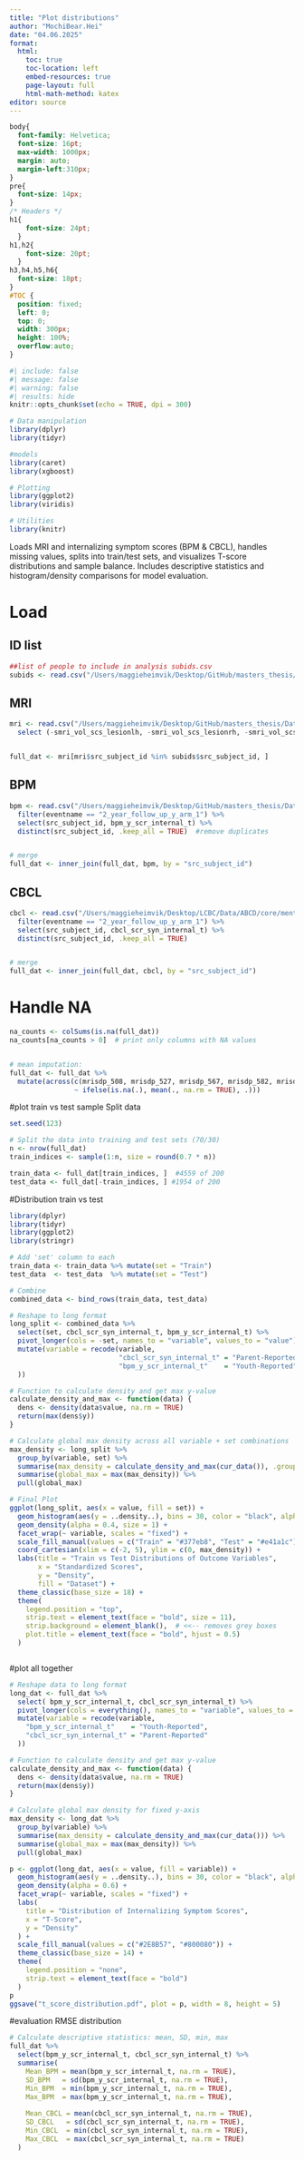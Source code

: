```yaml
---
title: "Plot distributions"
author: "MochiBear.Hei"
date: "04.06.2025"
format:
  html:
    toc: true
    toc-location: left
    embed-resources: true
    page-layout: full
    html-math-method: katex
editor: source
---
```


```css
body{
  font-family: Helvetica;
  font-size: 16pt;
  max-width: 1000px;
  margin: auto;
  margin-left:310px;
}
pre{
  font-size: 14px;
}
/* Headers */
h1{
    font-size: 24pt;
  }
h1,h2{
    font-size: 20pt;
  }
h3,h4,h5,h6{
  font-size: 18pt;
}
#TOC {
  position: fixed;
  left: 0;
  top: 0;
  width: 300px;
  height: 100%;
  overflow:auto;
}
```

```r
#| include: false
#| message: false
#| warning: false
#| results: hide
knitr::opts_chunk$set(echo = TRUE, dpi = 300)

# Data manipulation
library(dplyr)
library(tidyr)

#models
library(caret)
library(xgboost)

# Plotting
library(ggplot2)
library(viridis)      

# Utilities
library(knitr)


```

Loads MRI and internalizing symptom scores (BPM & CBCL), handles missing values, splits into train/test sets, and visualizes T-score distributions and sample balance. Includes descriptive statistics and histogram/density comparisons for model evaluation.

# Load
## ID list
```r
##list of people to include in analysis subids.csv
subids <- read.csv("/Users/maggieheimvik/Desktop/GitHub/masters_thesis/Data/ocd/subids.csv") 
```

## MRI
```r
mri <- read.csv("/Users/maggieheimvik/Desktop/GitHub/masters_thesis/Data/ocd/mri.csv") %>%
  select (-smri_vol_scs_lesionlh, -smri_vol_scs_lesionrh, -smri_vol_scs_intracranialv) #removed these columns because they have 4897 NA each; should i remove , mrisdp_604 total cortical volume?


full_dat <- mri[mri$src_subject_id %in% subids$src_subject_id, ]
```

## BPM
```r
bpm <- read.csv("/Users/maggieheimvik/Desktop/GitHub/masters_thesis/Data/core/mental-health/mh_y_bpm.csv") %>%
  filter(eventname == "2_year_follow_up_y_arm_1") %>%
  select(src_subject_id, bpm_y_scr_internal_t) %>%
  distinct(src_subject_id, .keep_all = TRUE)  #remove duplicates


# merge
full_dat <- inner_join(full_dat, bpm, by = "src_subject_id")
```
## CBCL
```r
cbcl <- read.csv("/Users/maggieheimvik/Desktop/LCBC/Data/ABCD/core/mental-health/mh_p_cbcl.csv") %>%
  filter(eventname == "2_year_follow_up_y_arm_1") %>%
  select(src_subject_id, cbcl_scr_syn_internal_t) %>%
  distinct(src_subject_id, .keep_all = TRUE) 


# merge
full_dat <- inner_join(full_dat, cbcl, by = "src_subject_id")
```

# Handle NA
```r
na_counts <- colSums(is.na(full_dat))
na_counts[na_counts > 0]  # print only columns with NA values


# mean imputation: 
full_dat <- full_dat %>%
  mutate(across(c(mrisdp_508, mrisdp_527, mrisdp_567, mrisdp_582, mrisdp_601, mrisdp_602, mrisdp_603, mrisdp_604),
                ~ ifelse(is.na(.), mean(., na.rm = TRUE), .)))

```

#plot train vs test sample
Split data
```r
set.seed(123)  

# Split the data into training and test sets (70/30)
n <- nrow(full_dat)
train_indices <- sample(1:n, size = round(0.7 * n))

train_data <- full_dat[train_indices, ]  #4559 of 200
test_data <- full_dat[-train_indices, ] #1954 of 200
```


#Distribution train vs test
```r

library(dplyr)
library(tidyr)
library(ggplot2)
library(stringr)

# Add 'set' column to each
train_data <- train_data %>% mutate(set = "Train")
test_data  <- test_data  %>% mutate(set = "Test")

# Combine
combined_data <- bind_rows(train_data, test_data)

# Reshape to long format
long_split <- combined_data %>%
  select(set, cbcl_scr_syn_internal_t, bpm_y_scr_internal_t) %>%
  pivot_longer(cols = -set, names_to = "variable", values_to = "value") %>%
  mutate(variable = recode(variable,
                           "cbcl_scr_syn_internal_t" = "Parent-Reported",
                           "bpm_y_scr_internal_t"    = "Youth-Reported"
  ))

# Function to calculate density and get max y-value
calculate_density_and_max <- function(data) {
  dens <- density(data$value, na.rm = TRUE)
  return(max(dens$y))
}

# Calculate global max density across all variable + set combinations
max_density <- long_split %>%
  group_by(variable, set) %>%
  summarise(max_density = calculate_density_and_max(cur_data()), .groups = "drop") %>%
  summarise(global_max = max(max_density)) %>%
  pull(global_max)

# Final Plot
ggplot(long_split, aes(x = value, fill = set)) +
  geom_histogram(aes(y = ..density..), bins = 30, color = "black", alpha = 0.3, position = "identity") +
  geom_density(alpha = 0.4, size = 1) +
  facet_wrap(~ variable, scales = "fixed") +
  scale_fill_manual(values = c("Train" = "#377eb8", "Test" = "#e41a1c")) +
  coord_cartesian(xlim = c(-2, 5), ylim = c(0, max_density)) +
  labs(title = "Train vs Test Distributions of Outcome Variables",
       x = "Standardized Scores",
       y = "Density",
       fill = "Dataset") +
  theme_classic(base_size = 18) +
  theme(
    legend.position = "top",
    strip.text = element_text(face = "bold", size = 11),
    strip.background = element_blank(),  # <<-- removes grey boxes
    plot.title = element_text(face = "bold", hjust = 0.5)
  )



```

#plot all together
```r

# Reshape data to long format
long_dat <- full_dat %>%
  select( bpm_y_scr_internal_t, cbcl_scr_syn_internal_t) %>%
  pivot_longer(cols = everything(), names_to = "variable", values_to = "value") %>%
  mutate(variable = recode(variable,
    "bpm_y_scr_internal_t"    = "Youth-Reported",
    "cbcl_scr_syn_internal_t" = "Parent-Reported"
  ))

# Function to calculate density and get max y-value
calculate_density_and_max <- function(data) {
  dens <- density(data$value, na.rm = TRUE)
  return(max(dens$y))
}

# Calculate global max density for fixed y-axis
max_density <- long_dat %>%
  group_by(variable) %>%
  summarise(max_density = calculate_density_and_max(cur_data())) %>%
  summarise(global_max = max(max_density)) %>%
  pull(global_max)

p <- ggplot(long_dat, aes(x = value, fill = variable)) +
  geom_histogram(aes(y = ..density..), bins = 30, color = "black", alpha = 0.3) +
  geom_density(alpha = 0.6) +
  facet_wrap(~ variable, scales = "fixed") +
  labs(
    title = "Distribution of Internalizing Symptom Scores",
    x = "T-Score",
    y = "Density"
  ) +
  scale_fill_manual(values = c("#2E8B57", "#800080")) +
  theme_classic(base_size = 14) +
  theme(
    legend.position = "none",
    strip.text = element_text(face = "bold")
  )
p
ggsave("t_score_distribution.pdf", plot = p, width = 8, height = 5)


```

#evaluation RMSE distribution
```r
# Calculate descriptive statistics: mean, SD, min, max
full_dat %>%
  select(bpm_y_scr_internal_t, cbcl_scr_syn_internal_t) %>%
  summarise(
    Mean_BPM = mean(bpm_y_scr_internal_t, na.rm = TRUE),
    SD_BPM   = sd(bpm_y_scr_internal_t, na.rm = TRUE),
    Min_BPM  = min(bpm_y_scr_internal_t, na.rm = TRUE),
    Max_BPM  = max(bpm_y_scr_internal_t, na.rm = TRUE),
    
    Mean_CBCL = mean(cbcl_scr_syn_internal_t, na.rm = TRUE),
    SD_CBCL   = sd(cbcl_scr_syn_internal_t, na.rm = TRUE),
    Min_CBCL  = min(cbcl_scr_syn_internal_t, na.rm = TRUE),
    Max_CBCL  = max(cbcl_scr_syn_internal_t, na.rm = TRUE)
  )

```
